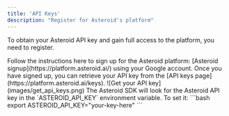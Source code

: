 ```yaml
---
title: 'API Keys'
description: "Register for Asteroid's platform"
---
```


To obtain your Asteroid API key and gain full access to the platform, you need to register.

<Steps>
  <Step title="Sign up for Asteroid">
    Follow the instructions here to sign up for the Asteroid platform: [Asteroid signup](https://platform.asteroid.ai/) using your Google account.
  </Step>
  <Step title="Get your API key">
    Once you have signed up, you can retrieve your API key from the [API keys page](https://platform.asteroid.ai/keys).
      ![Get your API key](images/get_api_keys.png)
  </Step>
  <Step title="Set your environment variable">
    The Asteroid SDK will look for the Asteroid API key in the `ASTEROID_API_KEY` environment variable. To set it:
    ```bash
      export ASTEROID_API_KEY="your-key-here"
    ```
  </Step>
</Steps>

